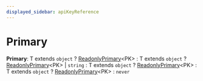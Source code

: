 ```yaml
---
displayed_sidebar: apiKeyReference
---
```



# Primary

 **Primary**: T extends `object` ? [ReadonlyPrimary](../api_key.ReadonlyPrimary/page.mdx)&#60;PK&#62; : T extends `object` ? [ReadonlyPrimary](../api_key.ReadonlyPrimary/page.mdx)&#60;PK&#62; \| `string` : T extends `object` ? [ReadonlyPrimary](../api_key.ReadonlyPrimary/page.mdx)&#60;PK&#62; : T extends `object` ? [ReadonlyPrimary](../api_key.ReadonlyPrimary/page.mdx)&#60;PK&#62; : `never`
